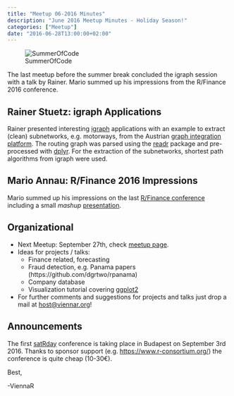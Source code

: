 ```yaml
---
title: "Meetup 06-2016 Minutes"
description: "June 2016 Meetup Minutes - Holiday Season!"
categories: ["Meetup"]
date: "2016-06-28T13:00:00+02:00"
---
```


![SummerOfCode](/images/sun.png)

The last meetup before the summer break concluded the igraph session with a talk by Rainer. Mario summed up his impressions from the R/Finance 2016 conference.

<!--more-->

## Rainer Stuetz: igraph Applications
Rainer presented interesting [igraph](https://cran.r-project.org/web/packages/igraph/index.html) applications with an example to extract (clean) subnetworks, e.g. motorways, from the Austrian [graph integration platform](http://gip.gv.at). The routing graph was parsed using the [readr](https://cran.r-project.org/web/packages/readr/index.html) package and pre-processed with [dplyr](https://cran.r-project.org/web/packages/dplyr/index.html). For the extraction of the subnetworks, shortest path algorithms from igraph were used.

## Mario Annau: R/Finance 2016 Impressions

Mario summed up his impressions on the last [R/Finance conference](http://www.rinfinance.com/agenda) including a small *mashup* [presentation](/www/slides/rfinance2016_mashup.pdf).

## Organizational

- Next Meetup: September 27th, check [meetup page](http://www.meetup.com/ViennaR).
- Ideas for projects / talks:
    - Finance related, forecasting
    - Fraud detection, e.g. Panama papers (https://github.com/dgrtwo/rpanama)
    - Company database
    - Visualization tutorial covering [ggplot2](https://cran.r-project.org/web/packages/ggplot2/index.html)
- For further comments and suggestions for projects and talks just drop a mail at [host@viennar.org](mailto:host@viennar.org)!
    
## Announcements

The first [satRday](http://budapest.satrdays.org) conference is taking place in Budapest on September 3rd 2016. Thanks to sponsor support (e.g. [https://www.r-consortium.org/](R Consortium)) the conference is quite cheap (10-30€).

Best,

  -ViennaR
 
